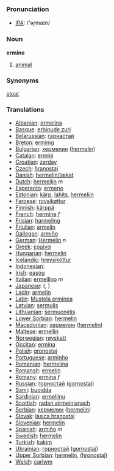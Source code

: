 === Pronunciation ===
*[[w:IPA|IPA]]: /'əɽmaɪn/

=== Noun ===

'''ermine'''

# [[animal]]

=== Synonyms ===

[[stoat]]

=== Translations ===

*[[Albanian]]: [[ermelina]]
*[[Basque]]: [[erbinude zuri]]
*[[Belarussian]]: [[гарнастай]]
*[[Breton]]: [[erminig]]
*[[Bulgarian]]: [[хермелин]] ([[hermelin]])
*[[Catalan]]: [[ermini]]
*[[Croatian]]: [[zerdav]]
*[[Czech]]: [[hranostaj]]
*[[Danish]]: [[hermelin/lækat]]
*[[Dutch]]: [[hermelijn]] ''m''
*[[Esperanto]]: [[ermeno]]
*[[Estonian]]: [[kärp]], [[lahits]], [[hermeliin]]
*[[Faroese]]: [[roysikøttur]]
*[[Finnish]]: [[kärppä]]
*[[French]]: [[hermine]] ''f''
*[[Frisian]]: [[harmeling]]
*[[Friulian]]: [[armelin]]
*[[Gallegan]]: [[armiño]]
*[[German]]: [[Hermelin]] ''n''
*[[Greek]]: [[ερμίνα]] '' ''
*[[Hungarian]]: [[hermelin]]
*[[Icelandic]]: [[hreysiköttur]]
*[[Indonesian]]: [[]]
*[[Irish]]: [[easóg]]
*[[Italian]]: [[ermellino]] ''m''
*[[Japanese]]: [[]] ([[]], )
*[[Ladin]]: [[armelin]]
*[[Latin]]: [[Mustela erminea]] '' ''
*[[Latvian]]: [[sermulis]]
*[[Lithuanian]]: [[šermuonėlis]]
*[[Lower Sorbian]]: [[hermelin]]
*[[Macedonian]]: [[хермелин]] ([[hermelin]])
*[[Maltese]]: [[ermellin]]
*[[Norwegian]]: [[røyskatt]]
*[[Occitan]]: [[ermina]]
*[[Polish]]: [[gronostaj]] '' ''
*[[Portuguese]]: [[arminho]]
*[[Romanian]]: [[hermelina]]
*[[Romansh]]: [[ermelin]]
*[[Romany]]: [[ermina]] ''f''
*[[Russian]]: [[горностай]] ([[gornostaj]]) '' ''
*[[Sami]]: [[buoidda]]
*[[Sardinian]]: [[ermellinu]]
*[[Scottish]]: [[radan airmeinianach]]
*[[Serbian]]: [[хермелин]] ([[hermelin]])
*[[Slovak]]: [[lasica hranostaj]]
*[[Slovenian]]: [[hermelin]]
*[[Spanish]]: [[armiño]] ''m''
*[[Swedish]]: [[hermelin]]
*[[Turkish]]: [[kakim]]
*[[Ukrainian]]: [[горностай]] ([[gornostaj]])
*[[Upper Sorbian]]: [[hermelin]], [[(hronostaj)]]
*[[Welsh]]: [[carlwm]]